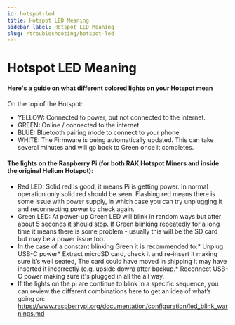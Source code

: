 ```yaml
---
id: hotspot-led
title: Hotspot LED Meaning
sidebar_label: Hotspot LED Meaning 
slug: /troubleshooting/hotspot-led
---
```


# Hotspot LED Meaning  

#### Here's a guide on what different colored lights on your Hotspot mean
On the top of the Hotspot:
* YELLOW: Connected to power, but not connected to the internet.  
* GREEN: Online / connected to the internet
* BLUE:  Bluetooth pairing mode to connect to your phone
* WHITE: The Firmware is being automatically updated.  This can take several minutes and will go back to Green once it completes.

#### The lights on the Raspberry Pi (for both RAK Hotspot Miners and inside the original Helium Hotspot):
* Red LED: Solid red is good, it means Pi is getting power. In normal operation only solid red should be seen. Flashing red means there is some issue with power supply, in which case you can try unplugging it and reconnecting power to check again.
* Green LED: At power-up Green LED will blink in random ways but after about 5 seconds it should stop. If Green blinking repeatedly for a long time it means there is some problem - usually this will be the SD card but may be a power issue too.
* In the case of a constant blinking Green it is recommended to:* Unplug USB-C power* Extract microSD card, check it and re-insert it making sure it’s well seated, The card could have moved in shipping it may have inserted it incorrectly (e.g. upside down) after backup.* Reconnect USB-C power making sure it's plugged in all the all way.
* If the lights on the pi are continue to blink in a specific sequence, you can review the different combinations here to get an idea of what’s going on: https://www.raspberrypi.org/documentation/configuration/led_blink_warnings.md
